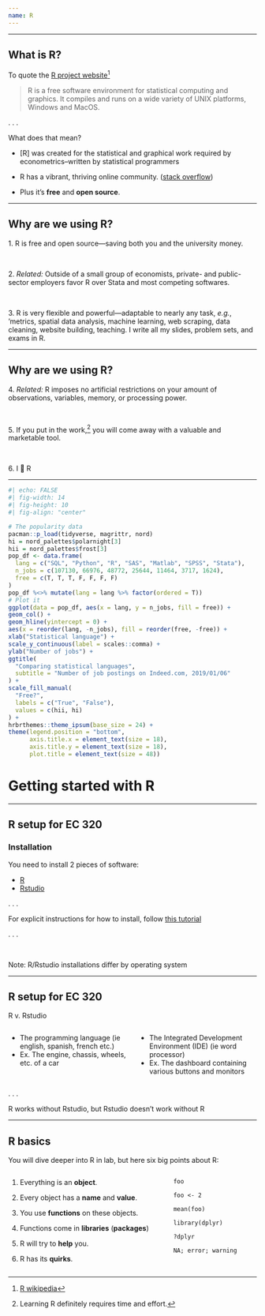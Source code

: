 ```yaml
---
name: R
---
```


---

## What is [R]{.mono .realbig}?

To quote the [[R]{.mono .big} project website](https://www.r-project.org)^[[[R]{.mono} wikipedia](https://en.wikipedia.org/wiki/R_(programming_language))]

> R is a free software environment for statistical computing and graphics. It compiles and runs on a wide variety of UNIX platforms, Windows and MacOS.

. . .

What does that mean?

- [R] was created for the statistical and graphical work required by econometrics--written by statistical programmers

- [R]{.mono .big} has a vibrant, thriving online community. ([stack overflow](https://stackoverflow.com/questions/tagged/r))

- Plus it's __free__ and __open source__.

---

## Why are we using [R]{.mono .realbig}?

1\. [R]{.mono .big} is [free]{.hi} and [open source]{.hi}—saving both you and the university money.

<br>

2\. _Related:_ Outside of a small group of economists, private- and public-sector [employers favor [R]{.mono .big}]{.blue} over [Stata]{.mono} and most competing softwares.

<br>

3\. [R]{.mono .big} is very [flexible and powerful]{.hi}—adaptable to nearly any task, _e.g._, 'metrics, spatial data analysis, machine learning, web scraping, data cleaning, website building, teaching. I write all my slides, problem sets, and exams in [R]{.mono .big}.

---

## Why are we using [R]{.mono .realbig}?

4\. _Related:_ [R]{.mono .big} imposes [no artificial restrictions]{.hi} on your amount of observations, variables, memory, or processing power.

<br>

5\. If you put in the work,^[Learning [R]{.mono} definitely requires time and effort.] you will come away with a [valuable and marketable]{.hi} tool.

<br>

6\. I 💖 [R]{.mono .big}

---

```r
#| echo: FALSE
#| fig-width: 14
#| fig-height: 10
#| fig-align: "center"

# The popularity data
pacman::p_load(tidyverse, magrittr, nord)
hi = nord_palettes$polarnight[3]
hii = nord_palettes$frost[3] 
pop_df <- data.frame(
  lang = c("SQL", "Python", "R", "SAS", "Matlab", "SPSS", "Stata"),
  n_jobs = c(107130, 66976, 48772, 25644, 11464, 3717, 1624),
  free = c(T, T, T, F, F, F, F)
)
pop_df %<>% mutate(lang = lang %>% factor(ordered = T))
# Plot it
ggplot(data = pop_df, aes(x = lang, y = n_jobs, fill = free)) +
geom_col() +
geom_hline(yintercept = 0) +
aes(x = reorder(lang, -n_jobs), fill = reorder(free, -free)) +
xlab("Statistical language") +
scale_y_continuous(label = scales::comma) +
ylab("Number of jobs") +
ggtitle(
  "Comparing statistical languages",
  subtitle = "Number of job postings on Indeed.com, 2019/01/06"
) +
scale_fill_manual(
  "Free?",
  labels = c("True", "False"),
  values = c(hii, hi)
) +
hrbrthemes::theme_ipsum(base_size = 24) +
theme(legend.position = "bottom",
      axis.title.x = element_text(size = 18),
      axis.title.y = element_text(size = 18),
      plot.title = element_text(size = 48))
```

# Getting started with [R]{.mono .huge} {.inverse}

---

## [R]{.mono .realbig} setup for EC 320

### Installation

You need to install [2]{.hi} pieces of software:

- [[R]{.mono .big}](https://cran.r-project.org/)
- [[Rstudio]{.mono}](https://posit.co/download/rstudio-desktop/)

. . .

For explicit instructions for how to install, follow [this tutorial](https://learnr-examples.shinyapps.io/ex-setup-r/#section-welcome)

. . .

<br>

[Note:]{.note} [R]{.mono .big}/[Rstudio]{.mono} installations differ by operating system

---

## [R]{.mono .realbig} setup for EC 320 

::: {.align-center}
[R]{.mono .big} [v.]{.small} [Rstudio]{.mono .big}
:::

:::: {.columns}

::: {.column width="50%"}
- The programming language (ie english, spanish, french etc.)
- [Ex.]{.ex} The engine, chassis, wheels, etc. of a car
:::

::: {.column width="50%"}
- The Integrated Development Environment (IDE) (ie word processor)
- [Ex.]{.ex} The dashboard containing various buttons and monitors

:::

::::

. . .

R works without Rstudio, but Rstudio doesn't work without R

---

## R basics

You will dive deeper into R in lab, but here six big points about R:

:::: {.columns}

::: {.column width="65%"}

1. Everything is an __object__.

1. Every object has a __name__ and __value__.

1. You use __functions__ on these objects.

1. Functions come in __libraries__ (__packages__)

1. R will try to __help__ you.

1. R has its __quirks__.

:::

::: {.column width="35%"}

`foo`

`foo <- 2`

`mean(foo)`

`library(dplyr)`

`?dplyr`

`NA; error; warning`

:::

::::